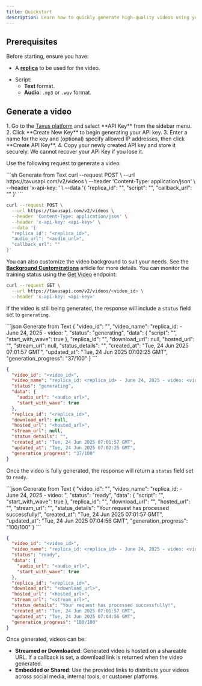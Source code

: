 ```yaml
---
title: Quickstart
description: Learn how to quickly generate high-quality videos using your personalized replica.
---
```


## Prerequisites

Before starting, ensure you have:
* A <a href="/sections/replica/overview" target="_blank" rel="noopener noreferrer"><strong>replica</strong></a> to be used for the video. 
- Script:
    - **Text** format.
    - **Audio**: `.mp3` or `.wav` format.

## Generate a video

<Steps>
<Step title="Step 1: Get an API Key">
1. Go to the <a href="https://platform.tavus.io/" target="_blank">Tavus platform</a> and select **API Key** from the sidebar menu.
2. Click **Create New Key** to begin generating your API key.
3. Enter a name for the key and (optional) specify allowed IP addresses, then click **Create API Key**.
4. Copy your newly created API key and store it securely.
<Warning>
We cannot recover your API Key if you lose it.
</Warning>
</Step>
<Step title="Step 2: Make a Request">

Use the following request to generate a video:

<CodeGroup>
```sh Generate from Text
curl --request POST \
  --url https://tavusapi.com/v2/videos \
  --header 'Content-Type: application/json' \
  --header 'x-api-key: <api-key>' \
  --data '{
  "replica_id": "<replica_id>",
  "script": "<text_script>",
  "callback_url": ""
}'
```

```sh Generate from Audio File
curl --request POST \
  --url https://tavusapi.com/v2/videos \
  --header 'Content-Type: application/json' \
  --header 'x-api-key: <api-key>' \
  --data '{
  "replica_id": "<replica_id>",
  "audio_url": "<audio_url>",
  "callback_url": ""
}'
```
</CodeGroup>

<Note>
You can also customize the video background to suit your needs. See the <a href="/sections/video/background-customizations" target="_blank" rel="noopener noreferrer"><strong>Background Customizations</strong></a> article for more details.
</Note>

</Step>
<Step title="Step 3: Check Video Generation Status">
You can monitor the training status using the <a href="/api-reference/video-request/get-video" target="_blank" rel="noopener noreferrer">Get Video</a> endpoint:

```sh
curl --request GET \
  --url https://tavusapi.com/v2/videos/<video_id> \
  --header 'x-api-key: <api-key>'
```

If the video is still being generated, the response will include a `status` field set to `generating`. 

<CodeGroup>
```json Generate from Text
{
  "video_id": "<video_id>",
  "video_name": "replica_id: <replica_id> - June 24, 2025 - video: <video_id>",
  "status": "generating",
  "data": {
    "script": "<text_script>",
    "start_with_wave": true
  },
  "replica_id": "<replica_id>",
  "download_url": null,
  "hosted_url": "<hosted_url>",
  "stream_url": null,
  "status_details": "",
  "created_at": "Tue, 24 Jun 2025 07:01:57 GMT",
  "updated_at": "Tue, 24 Jun 2025 07:02:25 GMT",
  "generation_progress": "37/100"
}
```

```json Generate from Audio File
{
  "video_id": "<video_id>",
  "video_name": "replica_id: <replica_id> - June 24, 2025 - video: <video_id>",
  "status": "generating",
  "data": {
    "audio_url": "<audio_url>",
    "start_with_wave": true
  },
  "replica_id": "<replica_id>",
  "download_url": null,
  "hosted_url": "<hosted_url>",
  "stream_url": null,
  "status_details": "",
  "created_at": "Tue, 24 Jun 2025 07:01:57 GMT",
  "updated_at": "Tue, 24 Jun 2025 07:02:25 GMT",
  "generation_progress": "37/100"
}
```
</CodeGroup>

Once the video is fully generated, the response will return a `status` field set to `ready`.

<CodeGroup>
```json Generate from Text
{
  "video_id": "<video_id>",
  "video_name": "replica_id: <replica_id> - June 24, 2025 - video: <video_id>",
  "status": "ready",
  "data": {
    "script": "<text_script>",
    "start_with_wave": true
  },
  "replica_id": "<replica_id>",
  "download_url": "<download_url>",
  "hosted_url": "<hosted_url>",
  "stream_url": "<stream_url>",
  "status_details": "Your request has processed successfully!",
  "created_at": "Tue, 24 Jun 2025 07:01:57 GMT",
  "updated_at": "Tue, 24 Jun 2025 07:04:56 GMT",
  "generation_progress": "100/100"
}
```

```json Generate from Audio File
{
  "video_id": "<video_id>",
  "video_name": "replica_id: <replica_id> - June 24, 2025 - video: <video_id>",
  "status": "ready",
  "data": {
    "audio_url": "<audio_url>",
    "start_with_wave": true
  },
  "replica_id": "<replica_id>",
  "download_url": "<download_url>",
  "hosted_url": "<hosted_url>",
  "stream_url": "<stream_url>",
  "status_details": "Your request has processed successfully!",
  "created_at": "Tue, 24 Jun 2025 07:01:57 GMT",
  "updated_at": "Tue, 24 Jun 2025 07:04:56 GMT",
  "generation_progress": "100/100"
}
```
</CodeGroup>

</Step>
<Step title="Step 4: Accessing your Video">
Once generated, videos can be:

* **Streamed or Downloaded**: Generated video is hosted on a shareable URL. If a callback is set, a download link is returned when the video generated.
* **Embedded or Shared**: Use the provided links to distribute your videos across social media, internal tools, or customer platforms.

</Step>
</Steps>